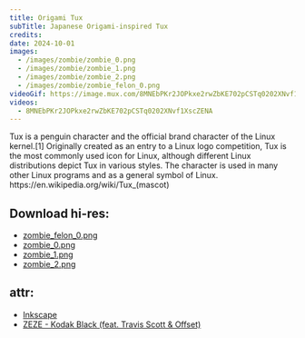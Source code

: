 ```yaml
---
title: Origami Tux
subTitle: Japanese Origami-inspired Tux
credits: 
date: 2024-10-01
images:
  - /images/zombie/zombie_0.png
  - /images/zombie/zombie_1.png
  - /images/zombie/zombie_2.png
  - /images/zombie/zombie_felon_0.png
videoGif: https://image.mux.com/8MNEbPKr2JOPkxe2rwZbKE702pCSTq0202XNvf1XscZENA/animated.gif?height=640&fps=24&start=50
videos:
  - 8MNEbPKr2JOPkxe2rwZbKE702pCSTq0202XNvf1XscZENA
---
```

<div className="w-full">
Tux is a penguin character and the official brand character of the Linux kernel.[1] Originally created as an entry to a Linux logo competition, Tux is the most commonly used icon for Linux, although different Linux distributions depict Tux in various styles. The character is used in many other Linux programs and as a general symbol of Linux. 
https://en.wikipedia.org/wiki/Tux_(mascot)
<div className="pb-6">

<h2>Download hi-res:</h2>
<ul>
<li><a href="/images/zombie/zombie_felon_0.png" target="_blank">zombie_felon_0.png</a></li>
<li><a href="/images/zombie/zombie_0.png" target="_blank">zombie_0.png</a></li>
<li><a href="/images/zombie/zombie_1.png" target="_blank">zombie_1.png</a></li>
<li><a href="/images/zombie/zombie_2.png" target="_blank">zombie_2.png</a></li>
</ul>
</div>

<div className="credits">
<h2>attr:</h2>
<ul>
<li><a href="https://inkscape.org/" target="_blank">Inkscape</a></li>
<li><a href="/images/zombie/zombie_0.png" target="_blank">ZEZE - Kodak Black (feat. Travis Scott & Offset)</a></li>
</ul>
</div>


</div>
